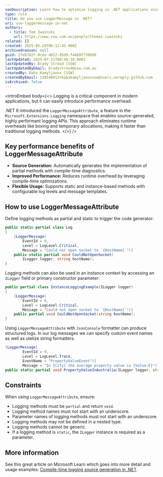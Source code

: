 ```yaml
---
seoDescription: Learn how to optimize logging in .NET applications using the LoggerMessage class. Discover the performance benefits, such as reduced object allocations and efficient message parsing, and get practical tips on how to implement this pattern for better logging efficiency and structured logs in high-performance scenarios.
type: rule
title: Do you use LoggerMessage in .NET?
uri: use-loggermessage-in-net
authors:
  - title: Tom Iwainski
    url: https://www.ssw.com.au/people/thomas-iwainski
related: []
created: 2025-05-20T06:12:45.000Z
archivedreason: null
guid: 2feb782f-0cee-4022-95d9-f44b9f739b90
lastUpdated: 2025-07-31T00:46:18.000Z
lastUpdatedBy: Brady Stroud [SSW]
lastUpdatedByEmail: bradystroud@ssw.com.au
createdBy: Baba Kamyljanov [SSW]
createdByEmail: 138548013+babakamyljanovssw@users.noreply.github.com
isArchived: false
---
```


<introEmbed
  body={<>
Logging is a critical component in modern applications, but it can easily introduce performance overhead.

.NET 6 introduced the `LoggerMessageAttribute`, a feature in the `Microsoft.Extensions.Logging` namespace that enables source-generated, highly performant logging APIs. This approach eliminates runtime overheads like boxing and temporary allocations, making it faster than traditional logging methods.
  </>}
/>
## Key performance benefits of LoggerMessageAttribute

* **Source Generation:** Automatically generates the implementation of partial methods with compile-time diagnostics.
* **Improved Performance:** Reduces runtime overhead by leveraging compile-time optimizations.
* **Flexible Usage:** Supports static and instance-based methods with configurable log levels and message templates.

## How to use LoggerMessageAttribute

Define logging methods as partial and static to trigger the code generator:

```csharp
public static partial class Log
{
    [LoggerMessage(
        EventId = 0,
        Level = LogLevel.Critical,
        Message = "Could not open socket to `{HostName}`")]
    public static partial void CouldNotOpenSocket(
        ILogger logger, string hostName);
}
```

Logging methods can also be used in an instance context by accessing an `ILogger` field or primary constructor parameter:

```csharp
public partial class InstanceLoggingExample(ILogger logger)
{
    [LoggerMessage(
        EventId = 0,
        Level = LogLevel.Critical,
        Message = "Could not open socket to `{HostName}`")]
    public partial void CouldNotOpenSocket(string hostName);
}
```

Using `LoggerMessageAttribute` with `JsonConsole` formatter can produce structured logs.
In our log messages we can specify custom event names as well as utelize string formatters:

```csharp
[LoggerMessage(
        EventId = 9,
        Level = LogLevel.Trace,
        EventName = "PropertyValueEvent")]
        Message = "In {City} the average property value is {Value:E}")]
public static partial void PropertyValueInAustralia(ILogger logger, string city double value);
```

## Constraints

When using `LoggerMessageAttribute`, ensure:

* Logging methods must be `partial` and return `void`.
* Logging method names must not start with an underscore.
* Parameter names of logging methods must not start with an underscore.
* Logging methods may not be defined in a nested type.
* Logging methods cannot be generic.
* If a logging method is `static`, the `ILogger` instance is required as a parameter.

## More information

See this great article on Microsoft Learn which goes into more detail and usage examples: [Compile-time logging source generation in .NET](https://learn.microsoft.com/en-us/dotnet/core/extensions/logger-message-generator?WT.mc_id=DT-MVP-33518).
